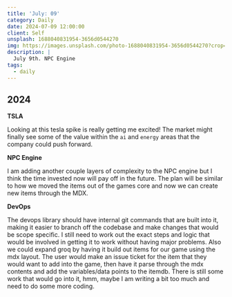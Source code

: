 ```yaml
---
title: 'July: 09'
category: Daily
date: 2024-07-09 12:00:00
client: Self
unsplash: 1688040831954-3656d0544270
img: https://images.unsplash.com/photo-1688040831954-3656d0544270?crop=entropy&cs=srgb&fm=jpg&ixid=MnwzNjM5Nzd8MHwxfHJhbmRvbXx8fHx8fHx8fDE2ODE3NDg2ODY&ixlib=rb-4.0.3&q=85
description: |
  July 9th. NPC Engine
tags:
  - daily
---
```


## 2024

**TSLA**

Looking at this tesla spike is really getting me excited!
The market might finally see some of the value within the `ai` and `energy` areas that the company could push forward.

**NPC Engine**

I am adding another couple layers of complexity to the NPC engine but I think the time invested now will pay off in the future.
The plan will be similar to how we moved the items out of the games core and now we can create new items through the MDX.


**DevOps**

The devops library should have internal git commands that are built into it, making it easier to branch off the codebase and make changes that would be scope specific.
I still need to work out the exact steps and logic that would be involved in getting it to work without having major problems.
Also we could expand groq by having it build out items for our game using the mdx layout.
The user would make an issue ticket for the item that they would want to add into the game, then have it parse through the mdx contents and add the variables/data points to the itemdb.
There is still some work that would go into it, hmm, maybe I am writing a bit too much and need to do some more coding.